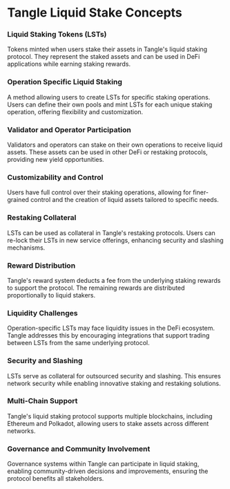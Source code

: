 # Tangle Liquid Stake Concepts

### Liquid Staking Tokens (LSTs)

Tokens minted when users stake their assets in Tangle's liquid staking protocol. They represent the staked assets and can be used in DeFi applications while earning staking rewards.

### Operation Specific Liquid Staking

A method allowing users to create LSTs for specific staking operations. Users can define their own pools and mint LSTs for each unique staking operation, offering flexibility and customization.

### Validator and Operator Participation

Validators and operators can stake on their own operations to receive liquid assets. These assets can be used in other DeFi or restaking protocols, providing new yield opportunities.

### Customizability and Control

Users have full control over their staking operations, allowing for finer-grained control and the creation of liquid assets tailored to specific needs.

### Restaking Collateral

LSTs can be used as collateral in Tangle's restaking protocols. Users can re-lock their LSTs in new service offerings, enhancing security and slashing mechanisms.

### Reward Distribution

Tangle's reward system deducts a fee from the underlying staking rewards to support the protocol. The remaining rewards are distributed proportionally to liquid stakers.

### Liquidity Challenges

Operation-specific LSTs may face liquidity issues in the DeFi ecosystem. Tangle addresses this by encouraging integrations that support trading between LSTs from the same underlying protocol.

### Security and Slashing

LSTs serve as collateral for outsourced security and slashing. This ensures network security while enabling innovative staking and restaking solutions.

### Multi-Chain Support

Tangle's liquid staking protocol supports multiple blockchains, including Ethereum and Polkadot, allowing users to stake assets across different networks.

### Governance and Community Involvement

Governance systems within Tangle can participate in liquid staking, enabling community-driven decisions and improvements, ensuring the protocol benefits all stakeholders.
